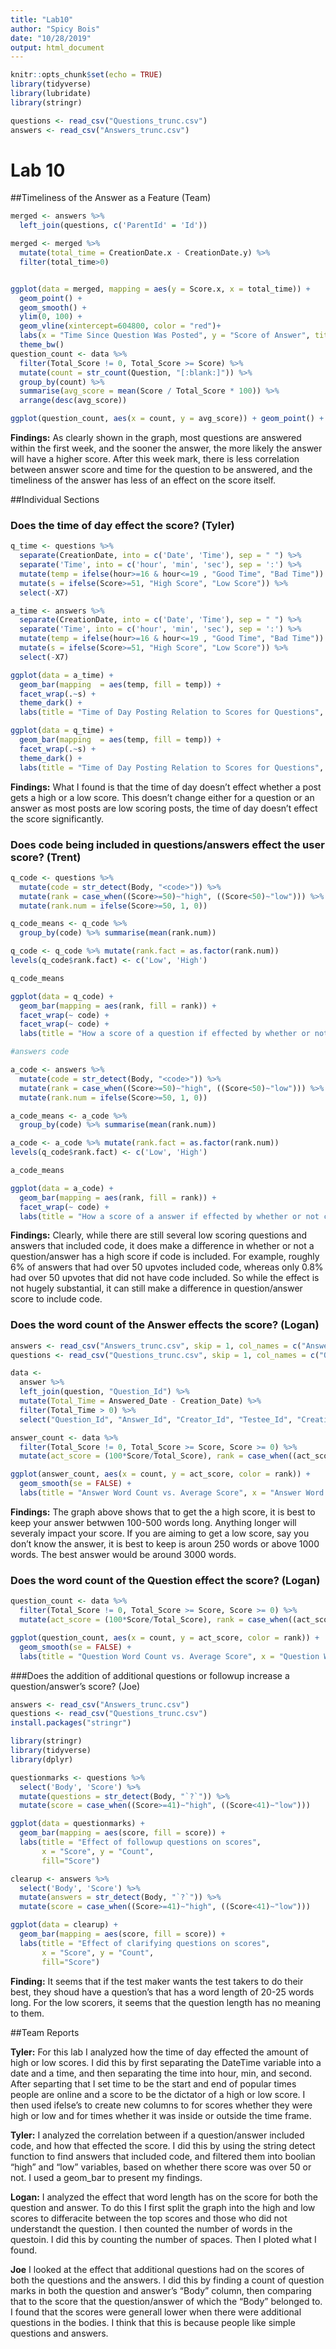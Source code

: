```yaml
---
title: "Lab10"
author: "Spicy Bois"
date: "10/28/2019"
output: html_document
---
```


```r
knitr::opts_chunk$set(echo = TRUE)
library(tidyverse)
library(lubridate)
library(stringr)

questions <- read_csv("Questions_trunc.csv")
answers <- read_csv("Answers_trunc.csv")
```

# Lab 10
##Timeliness of the Answer as a Feature (Team)
```r
merged <- answers %>%
  left_join(questions, c('ParentId' = 'Id')) 

merged <- merged %>% 
  mutate(total_time = CreationDate.x - CreationDate.y) %>%
  filter(total_time>0)


ggplot(data = merged, mapping = aes(y = Score.x, x = total_time)) +
  geom_point() +
  geom_smooth() +
  ylim(0, 100) +
  geom_vline(xintercept=604800, color = "red")+
  labs(x = "Time Since Question Was Posted", y = "Score of Answer", title = "How the Score of the answer is effected by time ellapsed since question was posted", caption = "red line indicates 1 week mark between when a question is asked and when it gets answered") +
  theme_bw()
question_count <- data %>%
  filter(Total_Score != 0, Total_Score >= Score) %>%
  mutate(count = str_count(Question, "[:blank:]")) %>%
  group_by(count) %>%
  summarise(avg_score = mean(Score / Total_Score * 100)) %>%
  arrange(desc(avg_score))

ggplot(question_count, aes(x = count, y = avg_score)) + geom_point() + geom_smooth(se = FALSE)
```
**Findings:** As clearly shown in the graph, most questions are answered within the first week, and the sooner the answer, the more likely the answer will have a higher score. After this week mark, there is less correlation between answer score and time for the question to be answered, and the timeliness of the answer has less of an effect on the score itself. 

##Individual Sections

### Does the time of day effect the score? (Tyler)
```r
q_time <- questions %>%
  separate(CreationDate, into = c('Date', 'Time'), sep = " ") %>%
  separate('Time', into = c('hour', 'min', 'sec'), sep = ':') %>%
  mutate(temp = ifelse(hour>=16 & hour<=19 , "Good Time", "Bad Time")) %>%
  mutate(s = ifelse(Score>=51, "High Score", "Low Score")) %>%
  select(-X7)

a_time <- answers %>%
  separate(CreationDate, into = c('Date', 'Time'), sep = " ") %>%
  separate('Time', into = c('hour', 'min', 'sec'), sep = ':') %>%
  mutate(temp = ifelse(hour>=16 & hour<=19 , "Good Time", "Bad Time")) %>%
  mutate(s = ifelse(Score>=51, "High Score", "Low Score")) %>%
  select(-X7)

ggplot(data = a_time) +
  geom_bar(mapping  = aes(temp, fill = temp)) +
  facet_wrap(.~s) +
  theme_dark() +
  labs(title = "Time of Day Posting Relation to Scores for Questions", caption = "A high score is above 50 \n A Good Time is between 4pm and 8pm", x = "Time of Day", fill = "Time of Day", y = "Count")

ggplot(data = q_time) +
  geom_bar(mapping  = aes(temp, fill = temp)) +
  facet_wrap(.~s) + 
  theme_dark() +
  labs(title = "Time of Day Posting Relation to Scores for Questions", caption = "A high score is above 50 \n A Good Time is between 4pm and 8pm", x = "Time of Day", fill = "Time of Day", y = "Count") 

```
**Findings:** What I found is that the time of day doesn't effect whether a post gets a high or a low score. This doesn't change either for a question or an answer as most posts are low scoring posts, the time of day doesn't effect the score significantly.

### Does code being included in questions/answers effect the user score? (Trent)
```r
q_code <- questions %>%
  mutate(code = str_detect(Body, "<code>")) %>%
  mutate(rank = case_when((Score>=50)~"high", ((Score<50)~"low"))) %>%
  mutate(rank.num = ifelse(Score>=50, 1, 0))

q_code_means <- q_code %>%
  group_by(code) %>% summarise(mean(rank.num))

q_code <- q_code %>% mutate(rank.fact = as.factor(rank.num))
levels(q_code$rank.fact) <- c('Low', 'High')

q_code_means

ggplot(data = q_code) +
  geom_bar(mapping = aes(rank, fill = rank)) +
  facet_wrap(~ code) +
  facet_wrap(~ code) +
  labs(title = "How a score of a question if effected by whether or not code is included", x = "Score", y = "Count", fill="Score", caption = "high represents questions with scores over 50 votes, and low represents questions with less than 50 votes. TRUE reprenents questions that had code attatched to them, and FALSE questions do not") 

#answers code

a_code <- answers %>%
  mutate(code = str_detect(Body, "<code>")) %>%
  mutate(rank = case_when((Score>=50)~"high", ((Score<50)~"low"))) %>%
  mutate(rank.num = ifelse(Score>=50, 1, 0))

a_code_means <- a_code %>%
  group_by(code) %>% summarise(mean(rank.num))

a_code <- a_code %>% mutate(rank.fact = as.factor(rank.num))
levels(q_code$rank.fact) <- c('Low', 'High')

a_code_means

ggplot(data = a_code) +
  geom_bar(mapping = aes(rank, fill = rank)) +
  facet_wrap(~ code) +
  labs(title = "How a score of a answer if effected by whether or not code is included", x = "Score", y = "Count", fill="Score", caption = "high represents answers with scores over 50 votes, and low represents answers with less than 50 votes. TRUE reprenents answers that had code attatched to them, and FALSE answers do not")
```
**Findings:** Clearly, while there are still several low scoring questions and answers that included code, it does make a difference in whether or not a question/answer has a high score if code is included. For example, roughly 6% of answers that had over 50 upvotes included code, whereas only 0.8% had over 50 upvotes that did not have code included. So while the effect is not hugely substantial, it can still make a difference in question/answer score to include code. 

### Does the word count of the Answer effects the score? (Logan)
```r
answers <- read_csv("Answers_trunc.csv", skip = 1, col_names = c("Answer_Id", "Testee_Id", "Answered_Date", "Question_Id", "Score", "Answer", "X7"))
questions <- read_csv("Questions_trunc.csv", skip = 1, col_names = c("Question_Id", "Creator_Id", "Creation_Date", "Total_Score", "Question", "Correct_Answer", "X7"))

data <- 
  answer %>%
  left_join(question, "Question_Id") %>% 
  mutate(Total_Time = Answered_Date - Creation_Date) %>%
  filter(Total_Time > 0) %>%
  select("Question_Id", "Answer_Id", "Creator_Id", "Testee_Id", "Creation_Date", "Answered_Date", "Total_Time", "Score", "Total_Score", "Question", "Answer", "Correct_Answer")

answer_count <- data %>%
  filter(Total_Score != 0, Total_Score >= Score, Score >= 0) %>%
  mutate(act_score = (100*Score/Total_Score), rank = case_when((act_score >= 50)~"high", ((act_score < 50)~"low")), count = str_count(Answer, "[:blank:]"))

ggplot(answer_count, aes(x = count, y = act_score, color = rank)) + 
  geom_smooth(se = FALSE) + 
  labs(title = "Answer Word Count vs. Average Score", x = "Answer Word Count", y = "Score", caption = "Removed Scores that did not make sence (i.e. negative scores)")
```

**Findings:** The graph above shows that to get the a high score, it is best to keep your answer betwwen 100-500 words long. Anything longer will severaly impact your score. If you are aiming to get a low score, say you don't know the answer, it is best to keep is aroun 250 words or above 1000 words. The best answer would be around 3000 words. 

### Does the word count of the Question effect the score? (Logan)
```r
question_count <- data %>%
  filter(Total_Score != 0, Total_Score >= Score, Score >= 0) %>%
  mutate(act_score = (100*Score/Total_Score), rank = case_when((act_score >= 50)~"high", ((act_score < 50)~"low")), count = str_count(Question, "[:blank:]"))

ggplot(question_count, aes(x = count, y = act_score, color = rank)) + 
  geom_smooth(se = FALSE) + 
  labs(title = "Question Word Count vs. Average Score", x = "Question Word Count", y = "Score", caption = "Removed Scores that did not make sence (i.e. negative scores)")
```

###Does the addition of additional questions or followup increase a question/answer's score? (Joe)

```r
answers <- read_csv("Answers_trunc.csv")
questions <- read_csv("Questions_trunc.csv")
install.packages("stringr")
```
```r
library(stringr)
library(tidyverse)
library(dplyr)
```
```r
questionmarks <- questions %>% 
  select('Body', 'Score') %>%
  mutate(questions = str_detect(Body, "`?`")) %>%
  mutate(score = case_when((Score>=41)~"high", ((Score<41)~"low")))

ggplot(data = questionmarks) +
  geom_bar(mapping = aes(score, fill = score)) +
  labs(title = "Effect of followup questions on scores", 
       x = "Score", y = "Count",
       fill="Score")
```
```r
clearup <- answers %>% 
  select('Body', 'Score') %>%
  mutate(answers = str_detect(Body, "`?`")) %>%
  mutate(score = case_when((Score>=41)~"high", ((Score<41)~"low")))

ggplot(data = clearup) +
  geom_bar(mapping = aes(score, fill = score)) +
  labs(title = "Effect of clarifying questions on scores", 
       x = "Score", y = "Count",
       fill="Score")
```

**Finding:** It seems that if the test maker wants the test takers to do their best, they shoud have a question's that has a word length of 20-25 words long. For the low scorers, it seems that the question length has no meaning to them.

##Team Reports

**Tyler:** For this lab I analyzed how the time of day effected the amount of high or low scores. I did this by first separating the DateTime variable into a date and a time, and then separating the time into hour, min, and second. After separting that I set time to be the start and end of popular times people are online and a score to be the dictator of a high or low score. I then used ifelse's to create new columns to for scores whether they were high or low and for times whether it was inside or outside the time frame.

**Tyler:** I analyzed the correlation between if a question/answer included code, and how that effected the score. I did this by using the string detect function to find answers that included code, and filtered them into boolian "high" and "low" variables, based on whether there score was over 50 or not. I used a geom_bar to present my findings.

**Logan:** I analyzed the effect that word length has on the score for both the question and answer. To do this I first split the graph into the high and low scores to differacite between the top scores and those who did not understandt the question. I then counted the number of words in the questoin. I did this by counting the number of spaces. Then I ploted what I found.

**Joe** I looked at the effect that additional questions had on the scores of both the questions and the answers. I did this by finding a count of question marks in both the question and answer's "Body" column, then comparing that to the score that the question/answer of which the "Body" belonged to. I found that the scores were generall lower when there were additional questions in the bodies. I think that this is because people like simple questions and answers.


